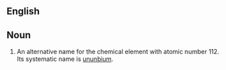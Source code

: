 ==English==


==Noun==
{{en-noun|sg=[[eka]]-[[mercury]]|-}}

#{{element}} An alternative name for the chemical element with atomic number 112. Its systematic name is [[ununbium]].